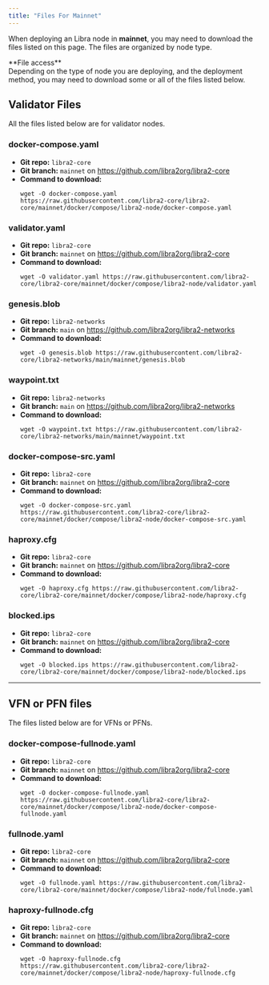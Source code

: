 ```yaml
---
title: "Files For Mainnet"
---
```



When deploying an Libra node in **mainnet**, you may need to download the files listed on this page. The files are
organized by node type.

<Aside type="note">
  **File access**<br />
  Depending on the type of node you are deploying, and the deployment method, you may need to download some
  or all of the files listed below.
</Aside>

## Validator Files

All the files listed below are for validator nodes.

### docker-compose.yaml

- **Git repo:** `libra2-core`
- **Git branch:** `mainnet` on https://github.com/libra2org/libra2-core
- **Command to download:**
  ```shellscript filename="Terminal"
  wget -O docker-compose.yaml https://raw.githubusercontent.com/libra2-core/libra2-core/mainnet/docker/compose/libra2-node/docker-compose.yaml
  ```

### validator.yaml

- **Git repo:** `libra2-core`
- **Git branch:** `mainnet` on https://github.com/libra2org/libra2-core
- **Command to download:**
  ```shellscript filename="Terminal"
  wget -O validator.yaml https://raw.githubusercontent.com/libra2-core/libra2-core/mainnet/docker/compose/libra2-node/validator.yaml
  ```

### genesis.blob

- **Git repo:** `libra2-networks`
- **Git branch:** `main` on https://github.com/libra2org/libra2-networks
- **Command to download:**
  ```shellscript filename="Terminal"
  wget -O genesis.blob https://raw.githubusercontent.com/libra2-core/libra2-networks/main/mainnet/genesis.blob
  ```

### waypoint.txt

- **Git repo:** `libra2-networks`
- **Git branch:** `main` on https://github.com/libra2org/libra2-networks
- **Command to download:**
  ```shellscript filename="Terminal"
  wget -O waypoint.txt https://raw.githubusercontent.com/libra2-core/libra2-networks/main/mainnet/waypoint.txt
  ```

### docker-compose-src.yaml

- **Git repo:** `libra2-core`
- **Git branch:** `mainnet` on https://github.com/libra2org/libra2-core
- **Command to download:**
  ```shellscript filename="Terminal"
  wget -O docker-compose-src.yaml https://raw.githubusercontent.com/libra2-core/libra2-core/mainnet/docker/compose/libra2-node/docker-compose-src.yaml
  ```

### haproxy.cfg

- **Git repo:** `libra2-core`
- **Git branch:** `mainnet` on https://github.com/libra2org/libra2-core
- **Command to download:**
  ```shellscript filename="Terminal"
  wget -O haproxy.cfg https://raw.githubusercontent.com/libra2-core/libra2-core/mainnet/docker/compose/libra2-node/haproxy.cfg
  ```

### blocked.ips

- **Git repo:** `libra2-core`
- **Git branch:** `mainnet` on https://github.com/libra2org/libra2-core
- **Command to download:**
  ```shellscript filename="Terminal"
  wget -O blocked.ips https://raw.githubusercontent.com/libra2-core/libra2-core/mainnet/docker/compose/libra2-node/blocked.ips
  ```

***

## VFN or PFN files

The files listed below are for VFNs or PFNs.

### docker-compose-fullnode.yaml

- **Git repo:** `libra2-core`
- **Git branch:** `mainnet` on https://github.com/libra2org/libra2-core
- **Command to download:**
  ```shellscript filename="Terminal"
  wget -O docker-compose-fullnode.yaml https://raw.githubusercontent.com/libra2-core/libra2-core/mainnet/docker/compose/libra2-node/docker-compose-fullnode.yaml
  ```

### fullnode.yaml

- **Git repo:** `libra2-core`
- **Git branch:** `mainnet` on https://github.com/libra2org/libra2-core
- **Command to download:**
  ```shellscript filename="Terminal"
  wget -O fullnode.yaml https://raw.githubusercontent.com/libra2-core/libra2-core/mainnet/docker/compose/libra2-node/fullnode.yaml
  ```

### haproxy-fullnode.cfg

- **Git repo:** `libra2-core`
- **Git branch:** `mainnet` on https://github.com/libra2org/libra2-core
- **Command to download:**
  ```shellscript filename="Terminal"
  wget -O haproxy-fullnode.cfg https://raw.githubusercontent.com/libra2-core/libra2-core/mainnet/docker/compose/libra2-node/haproxy-fullnode.cfg
  ```
